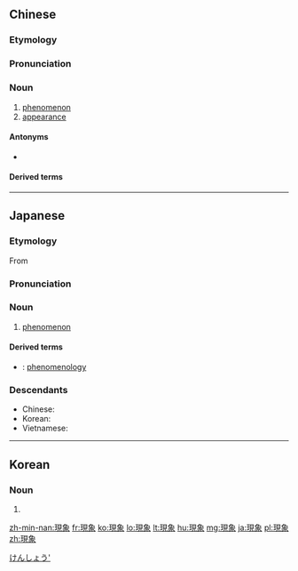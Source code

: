 {{also|现象}}
==Chinese==
{{zh-forms|s=现象}}
{{wikipedia|lang=zh}}

===Etymology===
{{wasei kango||げんしょう|phenomenon||materialisation}}

===Pronunciation===
{{zh-pron
|m=xiànxiàng
|c=jin6 zoeng6
|h=pfs=hien-siong
|mn=qz:hiān-siǒng/tw,xm:hiān-siōng/zz:hiān-chhiāng
|ma=Zh-xiànxiàng.ogg
|cat=n
}}

===Noun===
{{zh-noun}}

# [[phenomenon]]
# [[appearance]]

====Antonyms====
* {{zh-l|本質}}

====Derived terms====
{{zh-der|厄爾尼諾現象|返祖現象|聖嬰現象|自然現象|現象學}}

{{zh-cat|Philosophy|Elementary}}

----

==Japanese==

===Etymology===
{{wikipedia|lang=ja}}
{{ja-kanjitab|げん|しょう|yomi=o}}
From {{etyl|ltc|ja|sort=けんしょう'}} {{m|ltc|現象|tr=henH zjangX}}

===Pronunciation===
{{ja-pron|げんしょう|acc=h|y=o}}

===Noun===
{{ja-noun|げんしょう|hhira=げんしやう}}

# [[phenomenon]]

====Derived terms====
* {{ja-r|現象学|げんしょうがく}}: [[phenomenology]]

===Descendants===
* Chinese: {{zh-l|現象}}
* Korean: {{ko-l|현상}}
* Vietnamese: {{vi-l|hiện tượng}}

[[Category:ja:Philosophy|けんしょう']]

----

==Korean==
{{ko-hanjatab}}

===Noun===
{{ko-noun|hangeul=현상|mr=hyŏnsang|y=hyēnsang}}

# {{hanja form of|현상|[[phenomenon]]}}
[[zh-min-nan:現象]]
[[fr:現象]]
[[ko:現象]]
[[lo:現象]]
[[lt:現象]]
[[hu:現象]]
[[mg:現象]]
[[ja:現象]]
[[pl:現象]]
[[zh:現象]]